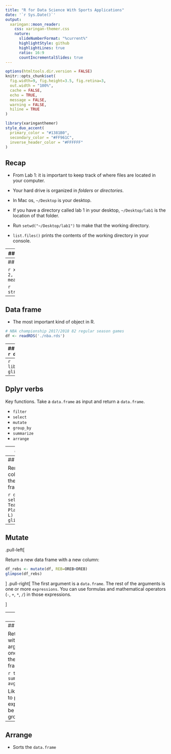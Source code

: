 ```yaml
---
title: "R for Data Science With Sports Applications"
date: '`r Sys.Date()`'
output:
  xaringan::moon_reader:
    css: xaringan-themer.css
    nature:
      slideNumberFormat: "%current%"
      highlightStyle: github
      highlightLines: true
      ratio: 16:9
      countIncrementalSlides: true
---
```


```r
options(htmltools.dir.version = FALSE)
knitr::opts_chunk$set(
  fig.width=9, fig.height=3.5, fig.retina=3,
  out.width = "100%",
  cache = FALSE,
  echo = TRUE,
  message = FALSE, 
  warning = FALSE,
  hiline = TRUE
)
```

```r
library(xaringanthemer)
style_duo_accent(
  primary_color = "#1381B0",
  secondary_color = "#FF961C",
  inverse_header_color = "#FFFFFF"
)
```


## Recap

- From Lab 1: it is important to keep track of where files are located in your computer.

- Your hard drive is organized in _folders_ or _directories_.

- In Mac os, `~/Desktop` is your desktop. 

- If you have a directory called lab 1 in your desktop, `~/Desktop/lab1` is the location of that folder.

- Run `setwd("~/Desktop/lab1")` to make that the working directory.

- `list.files()` prints the contents of the working directory in your console.


---
## Recap 2

- R code is organized in functions.

- Functions take arguments and return values.

- Data is stored in objects.

- Assignment (`<-`) makes variables point to objects.

---
## Recap 3

```r
x <- c(1, 2, 3)
mean(x)
```

```r
str(mtcars)
```

---
## Data frame

- The most important kind of object in R.

```r
# NBA championship 2017/2018 82 regular season games
df <- readRDS('./nba.rds')
```

---
## Inspect df
```r
df
```

---
```r
library(dplyr)
glimpse(df)
```

---
## Dplyr verbs

Key functions. Take a `data.frame` as input and return a `data.frame`. 


- `filter`
- `select`
- `mutate`
- `group_by`
- `summarize`
- `arrange`

---
## Filter

Filter rows from the `data.frame`.

```r
playoff_teams <- filter(df, Playoff=='Y')
glimpse(playoff_teams)
```

Return another data frame with the rows where the second argument is `TRUE`.

---
## Select

Remove columns from the data frame

```r
df_2 <- select(df, Team, Playoff, W, L)
glimpse(df_2)
```

---
## Mutate

.pull-left[

Return a new data frame with a new column:
```r
df_rebs <- mutate(df, REB=OREB+DREB)
glimpse(df_rebs)
```
]
.pull-right[
The first argument is a `data.frame`. The rest of the arguments is one or more `expressions`. You can use formulas and mathematical operators (`-`, `+`, `*`, `/`) in those expressions.

]

---
## Group By

- Returns a __grouped__ data frame.
- Does nothing to the data, but subsequent functions behave differently (`summarize`).

```r
df_grouped <- group_by(df, Playoff)
```


---
## Summarize

Returns a data frame with a summary of the argument. It will have one row per group in the argument data frame.

```r
tbl <- summarize(df_grouped, avg_pts=mean(PTS))
```

Like mutate, you need to pass one or more expression, that will be applied to each group in the data. 
---
## Arrange

- Sorts the `data.frame`
